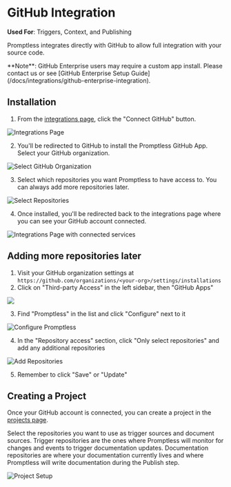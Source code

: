 # GitHub Integration

**Used For**: Triggers, Context, and Publishing

Promptless integrates directly with GitHub to allow full integration with your source code.

<Info>
**Note**: GitHub Enterprise users may require a custom app install. Please contact us or see [GitHub Enterprise Setup Guide](/docs/integrations/github-enterprise-integration).
</Info>

## Installation

1. From the [integrations page](https://app.gopromptless.ai/integrations), click the "Connect GitHub" button.
<Frame>
  <img src="https://promptless-customer-doc-assets.s3.amazonaws.com/docs-images/org_2lvkgU9erOFxYhtEVVC0ymPrPdF/1757004622-integrations-page-blank.png" alt="Integrations Page" />
</Frame>

2. You'll be redirected to GitHub to install the Promptless GitHub App. Select your GitHub organization.
<Frame>
  <img src="https://promptless-customer-doc-assets.s3.amazonaws.com/docs-images/org_2lvkgU9erOFxYhtEVVC0ymPrPdF/1757004622-github-select-org.png" alt="Select GitHub Organization" />
</Frame>

3. Select which repositories you want Promptless to have access to. You can always add more repositories later.
<Frame>
  <img src="https://promptless-customer-doc-assets.s3.amazonaws.com/docs-images/org_2lvkgU9erOFxYhtEVVC0ymPrPdF/1757004622-github-select-repos.png" alt="Select Repositories" />
</Frame>

4. Once installed, you'll be redirected back to the integrations page where you can see your GitHub account connected.
<Frame>
  <img src="https://promptless-customer-doc-assets.s3.amazonaws.com/docs-images/org_2lvkgU9erOFxYhtEVVC0ymPrPdF/1757004622-github-integrations-complete-dashboard.png" alt="Integrations Page with connected services" />
</Frame>

## Adding more repositories later

1. Visit your GitHub organization settings at `https://github.com/organizations/<your-org>/settings/installations` 
2. Click on "Third-party Access" in the left sidebar, then "GitHub Apps" 

![](https://promptless-customer-doc-assets.s3.amazonaws.com/docs-images/org_2lvkgU9erOFxYhtEVVC0ymPrPdF/1757004622-github-org-settings.png)

3. Find "Promptless" in the list and click "Configure" next to it

<Frame>
  <img src="https://promptless-customer-doc-assets.s3.amazonaws.com/docs-images/org_2lvkgU9erOFxYhtEVVC0ymPrPdF/1757004622-github-configure-promptless.png" alt="Configure Promptless" />
</Frame>

4. In the "Repository access" section, click "Only select repositories" and add any additional repositories

<Frame>
  <img src="https://promptless-customer-doc-assets.s3.amazonaws.com/docs-images/org_2lvkgU9erOFxYhtEVVC0ymPrPdF/1757004622-github-select-more-repos.png" alt="Add Repositories" />
</Frame>

5. Remember to click "Save" or "Update"

## Creating a Project

Once your GitHub account is connected, you can create a project in the [projects page](https://app.gopromptless.ai/projects).

Select the repositories you want to use as trigger sources and document sources. Trigger repositories are the ones where Promptless will monitor for changes and events to trigger documentation updates. Documentation repositories are where your documentation currently lives and where Promptless will write documentation during the Publish step. 

<Frame>
  <img src="https://promptless-customer-doc-assets.s3.amazonaws.com/docs-images/org_2lvkgU9erOFxYhtEVVC0ymPrPdF/3367872715-github-project.png" alt="Project Setup" />
</Frame>

